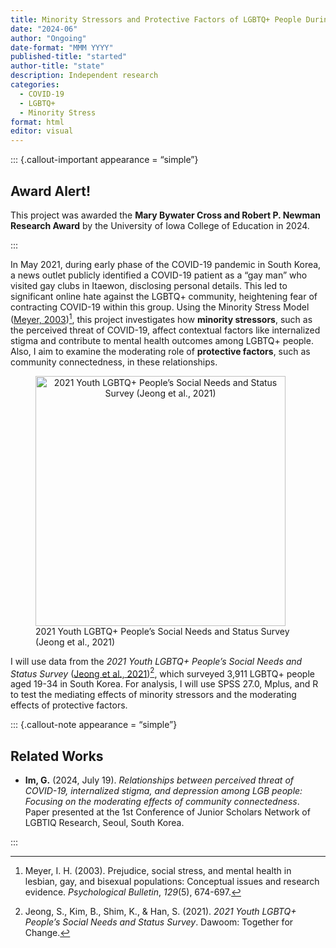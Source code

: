 ```yaml
---
title: Minority Stressors and Protective Factors of LGBTQ+ People During COVID-19 Pandemic
date: "2024-06"
author: "Ongoing"
date-format: "MMM YYYY"
published-title: "started"
author-title: "state"
description: Independent research
categories: 
  - COVID-19
  - LGBTQ+
  - Minority Stress
format: html
editor: visual
---
```


::: {.callout-important appearance = "simple"}

## Award Alert!

This project was awarded the **Mary Bywater Cross and Robert P. Newman Research Award** by the University of Iowa College of Education in 2024.

:::

In May 2021, during early phase of the COVID-19 pandemic in South Korea, a news outlet publicly identified a COVID-19 patient as a "gay man" who visited gay clubs in Itaewon, disclosing personal details. This led to significant online hate against the LGBTQ+ community, heightening fear of contracting COVID-19 within this group. Using the Minority Stress Model ([Meyer, 2003](https://pmc.ncbi.nlm.nih.gov/articles/PMC2072932/))[^1], this project investigates how **minority stressors**, such as the perceived threat of COVID-19, affect contextual factors like internalized stigma and contribute to mental health outcomes among LGBTQ+ people. Also, I aim to examine the moderating role of **protective factors**, such as community connectedness, in these relationships.

[^1]: Meyer, I. H. (2003). Prejudice, social stress, and mental health in lesbian, gay, and bisexual populations: Conceptual issues and research evidence. *Psychological Bulletin*, *129*(5), 674-697.

![2021 Youth LGBTQ+ People's Social Needs and Status Survey (Jeong et al., 2021)](dawoom.png){style="text-align: center" width="400"}

I will use data from the *2021 Youth LGBTQ+ People's Social Needs and Status Survey* ([Jeong et al., 2021](https://www.dawoom-t4c.org/397d4ebb-6ad4-4525-9b71-9706f13a5e8b))[^2], which surveyed 3,911 LGBTQ+ people aged 19-34 in South Korea. For analysis, I will use SPSS 27.0, Mplus, and R to test the mediating effects of minority stressors and the moderating effects of protective factors.

[^2]: Jeong, S., Kim, B., Shim, K., & Han, S. (2021). *2021 Youth LGBTQ+ People's Social Needs and Status Survey*. Dawoom: Together for Change.

::: {.callout-note appearance = "simple"}

## Related Works

-   **Im, G.** (2024, July 19). *Relationships between perceived threat of COVID-19, internalized stigma, and depression among LGB people: Focusing on the moderating effects of community connectedness*. Paper presented at the 1st Conference of Junior Scholars Network of LGBTIQ Research, Seoul, South Korea.

:::
